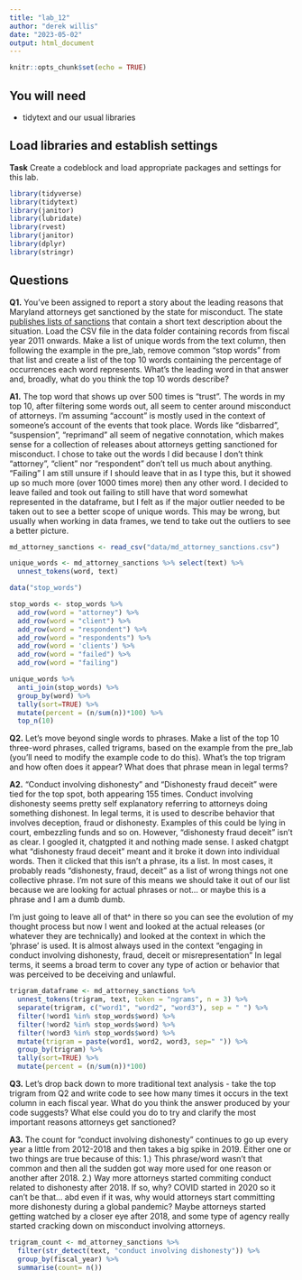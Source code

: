 ```yaml
---
title: "lab_12"
author: "derek willis"
date: "2023-05-02"
output: html_document
---
```


```r
knitr::opts_chunk$set(echo = TRUE)
```

## You will need

* tidytext and our usual libraries

## Load libraries and establish settings

**Task** Create a codeblock and load appropriate packages and settings for this lab.

```r
library(tidyverse)
library(tidytext)
library(janitor)
library(lubridate)
library(rvest)
library(janitor)
library(dplyr)
library(stringr)
```


## Questions

**Q1.** You've been assigned to report a story about the leading reasons that Maryland attorneys get sanctioned by the state for misconduct. The state [publishes lists of sanctions](https://www.courts.state.md.us/attygrievance/sanctions) that contain a short text description about the situation. Load the CSV file in the data folder containing records from fiscal year 2011 onwards. Make a list of unique words from the text column, then following the example in the pre_lab, remove common "stop words" from that list and create a list of the top 10 words containing the percentage of occurrences each word represents. What's the leading word in that answer and, broadly, what do you think the top 10 words describe?

**A1.** The top word that shows up over 500 times is "trust". The words in my top 10, after filtering some words out, all seem to center around misconduct of attorneys. I'm assuming "account" is mostly used in the context of someone's account of the events that took place. Words like "disbarred", "suspension", "reprimand" all seem of negative connotation, which makes sense for a collection of releases about attorneys getting sanctioned for misconduct. I chose to take out the words I did because I don't think "attorney", "client" nor "respondent" don't tell us much about anything. "Failing" I am still unsure if I should leave that in as I type this, but it showed up so much more (over 1000 times more) then any other word. I decided to leave failed and took out failing to still have that word somewhat represented in the dataframe, but I felt as if the major outlier needed to be taken out to see a better scope of unique words. This may be wrong, but usually when working in data frames, we tend to take out the outliers to see a better picture. 

```r
md_attorney_sanctions <- read_csv("data/md_attorney_sanctions.csv")

unique_words <- md_attorney_sanctions %>% select(text) %>%
  unnest_tokens(word, text)

data("stop_words")

stop_words <- stop_words %>%
  add_row(word = "attorney") %>% 
  add_row(word = "client") %>% 
  add_row(word = "respondent") %>%
  add_row(word = "respondents") %>%
  add_row(word = 'clients') %>% 
  add_row(word = "failed") %>%
  add_row(word = "failing")

unique_words %>%
  anti_join(stop_words) %>%
  group_by(word) %>%
  tally(sort=TRUE) %>%
  mutate(percent = (n/sum(n))*100) %>%
  top_n(10)
```

**Q2.** Let's move beyond single words to phrases. Make a list of the top 10 three-word phrases, called trigrams, based on the example from the pre_lab (you'll need to modify the example code to do this). What's the top trigram and how often does it appear? What does that phrase mean in legal terms?

**A2.** "Conduct involving dishonesty" and "Dishonesty fraud deceit" were tied for the top spot, both appearing 155 times. Conduct involving dishonesty seems pretty self explanatory referring to attorneys doing something dishonest. In legal terms, it is used to describe behavior that involves deception, fraud or dishonesty. Examples of this could be lying in court, embezzling funds and so on.  However, "dishonesty fraud deceit" isn't as clear. I googled it, chatgpted it and nothing made sense. I asked chatgpt what "dishonesty fraud deceit" meant and it broke it down into individual words. Then it clicked that this isn't a phrase, its a list. In most cases, it probably reads "dishonesty, fraud, deceit" as a list of wrong things not one collective phrase. I'm not sure of this means we should take it out of our list because we are looking for actual phrases or not... or maybe this is a phrase and I am a dumb dumb. 

I'm just going to leave all of that^ in there so you can see the evolution of my thought process but now I went and looked at the actual releases (or whatever they are technically) and looked at the context in which the 'phrase' is used. It is almost always used in the context "engaging in conduct involving dishonesty, fraud, deceit or misrepresentation" In legal terms, it seems a broad term to cover any type of action or behavior that was perceived to be deceiving and unlawful.

```r
trigram_dataframe <- md_attorney_sanctions %>%
  unnest_tokens(trigram, text, token = "ngrams", n = 3) %>%
  separate(trigram, c("word1", "word2", "word3"), sep = " ") %>%
  filter(!word1 %in% stop_words$word) %>%
  filter(!word2 %in% stop_words$word) %>%
  filter(!word3 %in% stop_words$word) %>%
  mutate(trigram = paste(word1, word2, word3, sep=" ")) %>%
  group_by(trigram) %>%
  tally(sort=TRUE) %>%
  mutate(percent = (n/sum(n))*100) 
```


**Q3.** Let's drop back down to more traditional text analysis - take the top trigram from Q2 and write code to see how many times it occurs in the text column in each fiscal year. What do you think the answer produced by your code suggests? What else could you do to try and clarify the most important reasons attorneys get sanctioned?

**A3.** The count for "conduct involving dishonesty" continues to go up every year a little from 2012-2018 and then takes a big spike in 2019. Either one or two things are true because of this: 1.) This phrase/word wasn't that common and then all the sudden got way more used for one reason or another after 2018. 2.) Way more attorneys started commiting conduct related to dishonesty after 2018. If so, why? COVID started in 2020 so it can't be that... abd even if it was, why would attorneys start committing more dishonesty during a global pandemic? Maybe attorneys started getting watched by a closer eye after 2018, and some type of agency really started cracking down on misconduct involving attorneys. 

```r
trigram_count <- md_attorney_sanctions %>%
  filter(str_detect(text, "conduct involving dishonesty")) %>%
  group_by(fiscal_year) %>%
  summarise(count= n())
```

